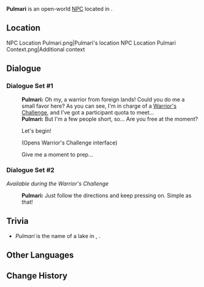 {{Meta
<!-- Remove this template after adding the missing info -->
|missing_NPC_profile  = yes
}}
{{Character Infobox
|type             = Open-World NPC
|image            = NPC Pulmari.png
|realname         = <!-- Optional, if different from in-game name -->
|deceased         = <!-- Past (for deceased prior to events of the game) or free response -->
|region           = Natlan
|location         = Natlan
|affiliation      = Masters of the Night-Wind
|title            = Master Trainer, Masters of the Night-Wind

|ancestry         = <!-- Clan/family -->
|father           = 
|mother           = 
|spouse           = 
|sibling          = 
|child            = 
|relative         = 

|voiceEN          = 
|voiceCN          = 
|voiceJP          = 
|voiceKR          = 
|dialoguereward   = 
}}
'''Pulmari''' is an open-world [[NPC]] located in {{Location|Tezcatepetonco Range}}.
<!-- Following a certain dialogue branch for the first time gives the player AMOUNT_AS_WORD [[Item]]. -->

==Location==
<gallery>
NPC Location Pulmari.png|Pulmari's location
NPC Location Pulmari Context.png|Additional context
</gallery>
<!--
==Profile==
Detailed story/lore information goes here.
''(To be added.)''

===Appearance===
Keep appearance section short and concise. Limit to 2 paragraphs with 3-4 sentences each.
''(To be added.)''

==Quests and Events==
{{Quests and Events}}

==Idle Quotes==
{{Dialogue Start}}
:{{DIcon|Idle}} {{Tx}}
::{{A|VO {{subst:#titleparts:{{subst:PAGENAME}}}} 01.ogg}} "{{Tx}}"
{{Dialogue End}}
-->
==Dialogue==
===Dialogue Set #1===
{{Dialogue Start}}
:'''Pulmari:''' Oh my, a warrior from foreign lands! Could you do me a small favor here? As you can see, I'm in charge of a [[Warrior's Challenge]], and I've got a participant quota to meet...
:'''Pulmari:''' But I'm a few people short, so... Are you free at the moment?
:{{DIcon|Warrior's Challenge}} Let's begin!
:;(Opens Warrior's Challenge interface)
:{{DIcon}} Give me a moment to prep...
{{Dialogue End}}

===Dialogue Set #2===
''Available during the Warrior's Challenge''
{{Dialogue Start}}
:'''Pulmari:''' Just follow the directions and keep pressing on. Simple as that!
{{Dialogue End}}
<!--
==Event Dialogue==
===Event Name===
{{Dialogue Start}}
:'''{{subst:#titleparts:{{subst:PAGENAME}}}}:'''
{{Dialogue End}}
-->
==Trivia==
* ''Pulmarí'' is the name of a lake in {{w|Neuquén Province}}, {{w|Argentina}}.
==Other Languages==
{{Other Languages|default_hidden=1
|en      = Pulmari
|zhs     = 普玛莉
|zhs_rm  = Pǔmǎlì
|zht     = 普瑪莉
|zht_rm  = Pǔmǎlì
|ja      = プルマリ
|ja_rm   = Purumari
|ko      = 푸말리
|es      = Pulmarí
|fr      = Pulmari
|ru      = Пульмари
|th      = Pulmari
|vi      = Pulmari
|de      = Pulmari
|id      = Pulmari
|pt      = Pulmari
|tr      = Pulmari
|it      = Pulmari
}}

==Change History==
{{Change History|5.2}}
<!--
==References==
{{Reflist}}
-->